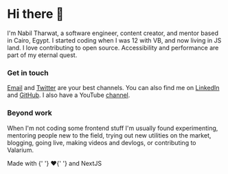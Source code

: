 
<script src='https://identity.netlify.com/v1/netlify-identity-widget.js'></script>
<SEO />

# Hi there 👋

I'm Nabil Tharwat, a software engineer, content creator, and mentor based in Cairo, Egypt. I started coding when I was 12 with VB, and now living in JS land. I love contributing to open source. Accessibility and performance are part of my eternal quest.

### Get in touch

[Email] and [Twitter] are your best channels. You can also find me on [LinkedIn] and [GitHub]. I also have a YouTube [channel].

### Beyond work

When I'm not coding some frontend stuff I'm usually found experimenting, mentoring people new to the field, trying out new utilities on the market, blogging, going live, making videos and devlogs, or contributing to Valarium.

<p className='text-center mt-12'>
	Made with
	<span aria-label='Heart emoji' role='img'>
		{' '}
		❤️{' '}
	</span>
	and NextJS
</p>

[email]: mailto:nabil.tharwat@outlook.com
[twitter]: https://twitter.com/Nabil_Tharwat16
[linkedin]: https://www.linkedin.com/in/i-am-nabil
[github]: https://github.com/KL13NT
[channel]: https://www.youtube.com/channel/ucdgkzbiqkepzsqff7hbrspg

